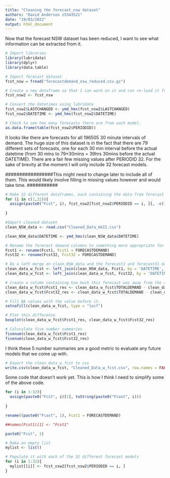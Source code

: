 ```yaml
---
title: "Cleaning the forecast_nsw dataset"
authors: "David Anderson z5343521"
date: "19/03/2022"
output: html_document
---
```


Now that the forecast NSW dataset has been reduced, I want to see what information can be extracted from it.

```r
# Import libraries
library(lubridate)
library(dplyr)
library(data.table)

# Import forecast dataset
fcst_nsw = fread("forecastdemand_nsw_reduced.csv.gz")
```

```r
# Create a new dataframe so that I can work on it and can re-load it from the original data without having to read the zipped file again which takes ages.
fcst_nsw2 <- fcst_nsw

# Convert the datetimes using lubridate
fcst_nsw2$LASTCHANGED <- ymd_hms(fcst_nsw2$LASTCHANGED)
fcst_nsw2$DATETIME <- ymd_hms(fcst_nsw2$DATETIME)

# Check to see how many forecasts there are from each model.
as.data.frame(table(fcst_nsw2$PERIODID))
```

It looks like there are forecasts for all 196505 30 minute intervals of demand. The huge size of this dataset is in the fact that there are 79 different sets of forecasts, one for each 30 min interval before the actual datetime (from 30 mins to 79*30mins = 39hrs 30mins before the actual DATETIME).
There are a fair few missing values after PERIODID 32. For the sake of brevity at the moment I will only include 32 forecast models.

#################This might need to change later to include all of them. This would likely involve filling in missing values however and would take time. ###########

```r
# Make 32 different dataframes, each containing the data from forecast 1*30mins out to 32*30mins out
for (i in c(1,32)){
  assign(paste0("Fcst", i), fcst_nsw2[fcst_nsw2$PERIODID == i, ][, -c(1, 3)])
  
}

#Import cleaned dataset
clean_NSW_data <- read.csv("Cleaned_Data_mkII.csv")

clean_NSW_data$DATETIME <- ymd_hms(clean_NSW_data$DATETIME)

# Rename the forecast demand columns to something more appropriate for each forecast
Fcst1 <- rename(Fcst1, Fcst1 = FORECASTDEMAND)
Fcst32 <- rename(Fcst32, Fcst32 = FORECASTDEMAND)

# Do a left merge on clean_NSW_data and the forecast1 and forecast31 data
clean_data_w_fcst <- left_join(clean_NSW_data, Fcst1, by = 'DATETIME', copy = TRUE)
clean_data_w_fcst <- left_join(clean_data_w_fcst, Fcst32, by = 'DATETIME', copy = TRUE)

# Create a column containing how much this forecast was away from the actual consumption
clean_data_w_fcst$Fcst1_res <- clean_data_w_fcst$TOTALDEMAND - clean_data_w_fcst$Fcst1
clean_data_w_fcst$Fcst32_res <- clean_data_w_fcst$TOTALDEMAND - clean_data_w_fcst$Fcst32

# Fill NA values with the value before it.
setnafill(clean_data_w_fcst, type = "locf")

# Plot this difference
boxplot(clean_data_w_fcst$Fcst1_res, clean_data_w_fcst$Fcst32_res)

# Caluculate five number summaries
fivenum(clean_data_w_fcst$Fcst1_res)
fivenum(clean_data_w_fcst$Fcst32_res)
```

I think these 5 number summaries are a good metric to evaluate any future models that we come up with.

```r
# Export the clean_data_w_fcst to csv
write.csv(clean_data_w_fcst, "Cleaned_Data_w_fcst.csv", row.names = FALSE)
```

































































Some code that doesn't work yet. This is how I think I need to simplify some of the above code.

```r
for (i in 1:32){
  assign(paste0("Fcst", i)[1], toString(paste0("Fcast", i)))
  
} 

rename((paste0("Fcast", 1), Fcst1 = FORECASTDEMAND)

##names(Fcst1)[1] <- "Fcst1"

paste0("Fcst", 1)
```


```r
# Make an empty list
mylist <- list()

# Populate it with each of the 32 different forecast models
for (i in 1:32){
  mylist[[i]] <- fcst_nsw2[fcst_nsw2$PERIODID == i, ]
}
```





